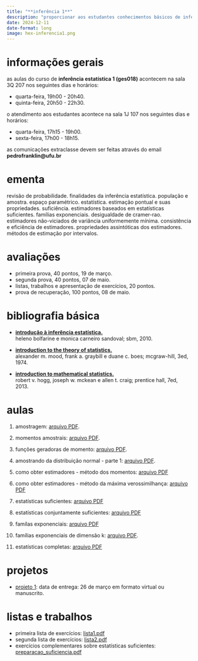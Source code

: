 ```yaml
---
title: "**inferência 1**"
description: "proporcionar aos estudantes conhecimentos básicos de inferência estatística, com ênfase em estimação pontual e intervalar."
date: 2024-12-11
date-format: long
image: hex-inferencia1.png
---
```


# informações gerais

as aulas do curso de **inferência estatística 1 (ges018)** acontecem na sala 3Q 207 nos seguintes dias e horários:

-   quarta-feira, 19h00 - 20h40.
-   quinta-feira, 20h50 - 22h30.

o atendimento aos estudantes acontece na sala 1J 107 nos seguintes dias e horários:

-   quarta-feira, 17h15 - 19h00.
-   sexta-feira, 17h00 - 18h15.

as comunicações extraclasse devem ser feitas através do email **pedrofranklin@ufu.br**

# ementa

revisão de probabilidade. finalidades da inferência estatística. população e amostra. espaço paramétrico. estatística. estimação pontual e suas propriedades. suficiência. estimadores baseados em estatísticas suficientes. famílias exponenciais. desigualdade de cramer-rao. estimadores não-viciados de variância uniformemente mínima. consistência e eficiência de estimadores. propriedades assintóticas dos estimadores. métodos de estimação por intervalos.
 
# avaliações

-   primeira prova, 40 pontos, 19 de março.
-   segunda prova, 40 pontos, 07 de maio.
-   listas, trabalhos e apresentação de exercícios, 20 pontos.
-   prova de recuperação, 100 pontos, 08 de maio.

# bibliografia básica

-   [**introdução à inferência estatística.**](https://docs.ufpr.br/~lucambio/CE210/LIVRO%20de%20infer%EAncia%20bolfarine.pdf)<br />
heleno bolfarine e monica carneiro sandoval; sbm, 2010.

-   [**introduction to the theory of statistics.**](https://sistemas.fciencias.unam.mx/~misraim/Mood.pdf)<br />
alexander m. mood, frank a. graybill e duane c. boes; mcgraw-hill, 3ed, 1974.

- [**introduction to mathematical statistics.**](https://acervo.bibliotecas.ufu.br/index.php?codigo_sophia=126253 
)<br />
robert v. hogg, joseph w. mckean e allen t. craig; prentice hall, 7ed, 2013.


# aulas

1. amostragem: [arquivo PDF](https://drive.google.com/file/d/1AsGEQU3kpH_dr5UC28JtdLxdAZepVA43/view?usp=sharing).

2. momentos amostrais: [arquivo PDF](https://drive.google.com/file/d/1mDq9TOnXAVYdUga7ABv1EbIFsitoqXkj/view?usp=sharing).

3. funções geradoras de momento: [arquivo PDF](https://drive.google.com/file/d/1vNfgroEwLqKnIBatkFj3RicgZS5CxW7a/view?usp=sharing).

4. amostrando da distribuição normal - parte 1: [arquivo PDF](https://drive.google.com/file/d/15BirjB5q38cSDyRgLyOhBCDlSb85IIDG/view?usp=sharing).

5. como obter estimadores - método dos momentos: [arquivo PDF](https://drive.google.com/file/d/1y5NE21ol8CrqfbKiSEbLSV-GySvOei8N/view?usp=sharing)

6. como obter estimadores - método da máxima verossimilhança: [arquivo PDF](https://drive.google.com/file/d/1MSoRvakr9rNQ5kz21mIuRk-dBcYeHcqx/view?usp=sharing)

7. estatísticas suficientes: [arquivo PDF](https://drive.google.com/file/d/1_IpLOh9S5IdGnWjzlDqb-PM30sI1H_KU/view?usp=sharing)

8. estatísticas conjuntamente suficientes: [arquivo PDF](https://drive.google.com/file/d/1nHvUkgHpY6IYtFBktORng6U5A0o1aMWl/view?usp=sharing)

9. famílas exponenciais: [arquivo PDF](https://drive.google.com/file/d/1E4HfSxNxkXi0QTY9f7h4pSg4h7qqFGuA/view?usp=sharing)

10. famílias exponenciais de dimensão k: [arquivo PDF](https://drive.google.com/file/d/16DjR19iMaVEBe-ZkJyUTGkpDtIeYYsvf/view?usp=sharing).

11. estatísticas completas: [arquivo PDF](https://drive.google.com/file/d/1l-suIW4qaVL3WYCa_oDEevhGiOPOPCFT/view?usp=sharing)

# projetos

-   [projeto 1](https://drive.google.com/file/d/1m_q-cBXRuGX1KZ38zBBxlSCs1sROpQm7/view?usp=sharing): data de entrega: 26 de março em formato virtual ou manuscrito. 

# listas e trabalhos

-   primeira lista de exercícios: [lista1.pdf](https://drive.google.com/file/d/1HVuGp9AMEs6Xhhv-7bEu2E8s6zyirtKe/view?usp=sharing)
- segunda lista de exercícios: [lista2.pdf](https://drive.google.com/file/d/1OnME3nx-B8pdTw-A4MHdgaWOXXlH82T0/view?usp=sharing)
- exercícios complementares sobre estatísticas suficientes: [preparacao_suficiencia.pdf](https://drive.google.com/file/d/1Q5CjFs8oiDkqp-G50ZCV3TeVIUssK0TY/view?usp=sharing)